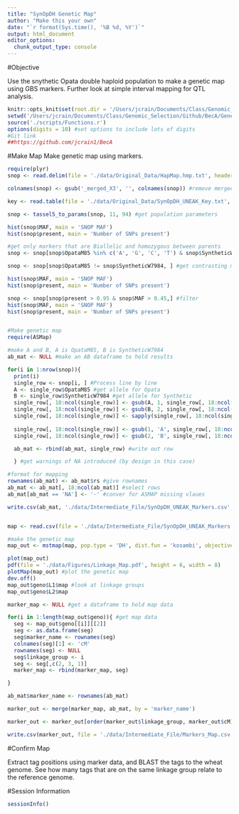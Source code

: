 ```yaml
---
title: "SynOpDH Genetic Map"
author: "Make this your own"
date: "`r format(Sys.time(), '%B %d, %Y')`"
output: html_document
editor_options: 
  chunk_output_type: console
---
```


#Objective

Use the snythetic Opata double haploid population to make a genetic map using GBS markers.  Further look at simple interval mapping for QTL analysis.

```r
knitr::opts_knit$set(root.dir = '/Users/jcrain/Documents/Class/Genomic_Selection/Github/BecA/Genetic_Mapping/')
setwd('/Users/jcrain/Documents/Class/Genomic_Selection/Github/BecA/Genetic_Mapping/')
source('./scripts/Functions.r')
options(digits = 10) #set options to include lots of digits
#Git link
##https://github.com/jcrain1/BecA
```

#Make Map
Make genetic map using markers.

```r
require(plyr)
snop <- read.delim(file = './data/Original_Data/HapMap.hmp.txt', header = TRUE, stringsAsFactors = FALSE, check.names = FALSE) #read in file

colnames(snop) <- gsub('_merged_X3', '', colnames(snop)) #remove merged_X3

key <- read.table(file = './data/Original_Data/SynOpDH_UNEAK_Key.txt', header = TRUE)

snop <- tassel5_to_params(snop, 11, 94) #get population parameters

hist(snop$MAF, main = 'SNOP MAF')
hist(snop$present, main = 'Number of SNPs present')

#get only markers that are Biallelic and homozygous between parents
snop <- snop[snop$OpataM85 %in% c('A', 'G', 'C', 'T') & snop$SyntheticW7984 %in% c('A', 'G', 'C', 'T') , ]

snop <- snop[snop$OpataM85 != snop$SyntheticW7984, ] #get contrasting markers

hist(snop$MAF, main = 'SNOP MAF')
hist(snop$present, main = 'Number of SNPs present')

snop <- snop[snop$present > 0.95 & snop$MAF > 0.45,] #filter
hist(snop$MAF, main = 'SNOP MAF')
hist(snop$present, main = 'Number of SNPs present')


#Make genetic map
require(ASMap)

#make A and B, A is OpataM85, B is SyntheticW7984
ab_mat <- NULL #make an AB dataframe to hold results

for(i in 1:nrow(snop)){
  print(i)
  single_row <- snop[i, ] #Process line by line
  A <- single_row$OpataM85 #get allele for Opata
  B <- single_row$SyntheticW7984 #get allele for Synthetic
  single_row[, 18:ncol(single_row)] <- gsub(A, 1, single_row[, 18:ncol(single_row)]) #Substitue for allele A 1
  single_row[, 18:ncol(single_row)] <- gsub(B, 2, single_row[, 18:ncol(single_row)]) #substitue for allele B 2
  single_row[, 18:ncol(single_row)] <- sapply(single_row[, 18:ncol(single_row)], as.numeric) #make numeric, turns all others into missing values
  
  single_row[, 18:ncol(single_row)] <- gsub(1, 'A', single_row[, 18:ncol(single_row)]) #convert from number to lettter
  single_row[, 18:ncol(single_row)] <- gsub(2, 'B', single_row[, 18:ncol(single_row)])

  ab_mat <- rbind(ab_mat, single_row) #write out row

  } #get warnings of NA introduced (by design in this case)

#format for mapping
rownames(ab_mat) <- ab_mat$rs #give rownames
ab_mat <- ab_mat[, 18:ncol(ab_mat)] #select rows
ab_mat[ab_mat == 'NA'] <- '-' #conver for ASMAP missing vlaues

write.csv(ab_mat, './data/Intermediate_File/SynOpDH_UNEAK_Markers.csv', row.names = TRUE, quote = FALSE) #write out and read in to get the formatting


map <- read.csv(file = './data/Intermediate_File/SynOpDH_UNEAK_Markers.csv', header = TRUE, stringsAsFactors = FALSE, row.names = 1, check.names = FALSE)

#make the genetic map
map_out <- mstmap(map, pop.type = 'DH', dist.fun = 'kosambi', objective.fun = 'COUNT', p.value = 1e-06, noMap.dist = 25, noMap.size = 35, miss.thresh = 200) #play with parameters to make better map

plot(map_out)
pdf(file = './data/Figures/Linkage_Map.pdf', height = 6, width = 8)
plotMap(map_out) #plot the genetic map
dev.off()
map_out$geno$L1$map #look at linkage groups
map_out$geno$L2$map

marker_map <- NULL #get a dataframe to hold map data

for(i in 1:length(map_out$geno)){ #get map data
  seg <- map_out$geno[[i]][[2]]
  seg <- as.data.frame(seg)
  seg$marker_name <- rownames(seg)
  colnames(seg)[1] <- 'cM'
  rownames(seg) <- NULL
  seg$linkage_group <- i
  seg <- seg[,c(2, 3, 1)]
  marker_map <- rbind(marker_map, seg)

}

ab_mat$marker_name <- rownames(ab_mat)

marker_out <- merge(marker_map, ab_mat, by = 'marker_name')

marker_out <- marker_out[order(marker_out$linkage_group, marker_out$cM),] #order by linkage group and chromosome

write.csv(marker_out, file = './data/Intermediate_File/Markers_Map.csv', row.names = FALSE, quote = FALSE) #write file out

```

#Confirm Map

Extract tag positions using marker data, and BLAST the tags to the wheat genome.  See how many tags that are on the same linkage group relate to the reference genome.

#Session Information

```r
sessionInfo()
```